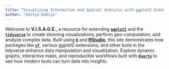 ```yaml
---
title: "Visualizing Information and Spatial Analysis with ggplot2 Extensions"
author: "Aditya Dahiya"
---
```


Welcome to **V.I.S.A.G.E.**, a resource for extending [**`ggplot2`**](https://ggplot2.tidyverse.org) and the [**`tidyverse`**](https://www.tidyverse.org) to create stunning visualizations, perform geo-computation, and analyze complex data. Built using [**`R`**](https://www.r-project.org) and [**RStudio**](https://posit.co/products/rstudio/), this site demonstrates how packages like [**`sf`**](https://r-spatial.github.io/sf/), various ggplot2 extensions, and other tools in the tidyverse enhance data manipulation and visualization. Explore dynamic graphs, interactive maps, and reproducible workflows built with [**`Quarto`**](https://quarto.org/) to see how modern tools can turn data into insights.

